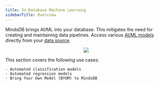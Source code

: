 ```yaml
---
title: In-Database Machine Learning
sidebarTitle: Overview
---
```


MindsDB brings AI/ML into your database. This mitigates the need for creating and maintaining data pipelines. Access various [AI/ML models](/integrations/ai-overview) directly from your [data source](/integrations/data-overview).

<p align="center">
  <img src="/assets/use_cases/indatabase_ml.png" />
</p>

This section covers the following use cases:
    
    - Automated classification models
    - Automated regression models
    - Bring Your Own Model (BYOM) to MindsDB

